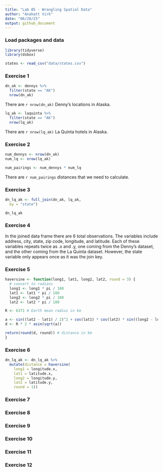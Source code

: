 ```yaml
---
title: "Lab 05 - Wrangling Spatial Data"
author: "Anahatt Virk"
date: "06/28/25"
output: github_document
---
```


### Load packages and data

```r
library(tidyverse) 
library(dsbox) 
```

```r
states <- read_csv("data/states.csv")
```

### Exercise 1

```r
dn_ak <- dennys %>%
  filter(state == "AK")
  nrow(dn_ak)
```

There are `r nrow(dn_ak)` Denny's locations in Alaska.

```r
lq_ak <- laquinta %>%
  filter(state == "AK")
  nrow(lq_ak)
```

There are `r nrow(lq_ak)` La Quinta hotels in Alaska.

### Exercise 2

```r
num_dennys <- nrow(dn_ak)
num_lq <- nrow(lq_ak)

num_pairings <- num_dennys * num_lq
```

There are `r num_pairings` distances that we need to calculate.

### Exercise 3

```r
dn_lq_ak <- full_join(dn_ak, lq_ak,
  by = "state")

dn_lq_ak
```

### Exercise 4

In the joined data frame there are 6 total observations. The variables include address, city, state, zip code, longitude, and latitude. Each of these variables repeats twice as .x and .y, one coming from the Denny's dataset, and the other coming from the La Quinta dataset. However, the state variable only appears once as it was the join key. 

### Exercise 5

```r
haversine <- function(long1, lat1, long2, lat2, round = 3) {
  # convert to radians
  long1 <- long1 * pi / 180
  lat1 <- lat1 * pi / 180
  long2 <- long2 * pi / 180
  lat2 <- lat2 * pi / 180

R <- 6371 # Earth mean radius in km

a <- sin((lat2 - lat1) / 2)^2 + cos(lat1) * cos(lat2) * sin((long2 - long1) / 2)^2
d <- R * 2 * asin(sqrt(a))

return(round(d, round)) # distance in km
}
```

### Exercise 6

```r
dn_lq_ak <- dn_lq_ak %>%
  mutate(distance = haversine(
    long1 = longitude.x,
    lat1 = latitude.x,
    long2 = longitude.y,
    lat2 = latitude.y,
    round = 1))
```


### Exercise 7

### Exercise 8

### Exercise 9

### Exercise 10

### Exercise 11

### Exercise 12
